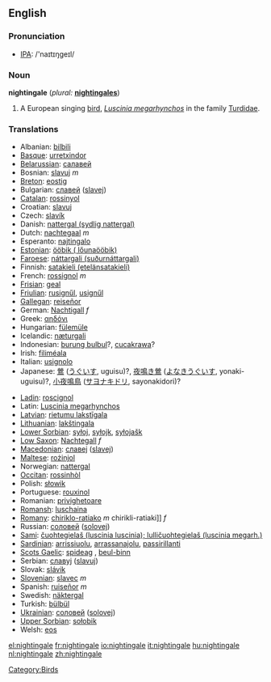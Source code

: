 ==English==

===Pronunciation===
*[[w:IPA|IPA]]: /'naɪtɪŋgeɪl/

===Noun===
'''nightingale'''  (''plural:'' '''[[nightingales]]''')
# A European singing [[bird]], ''[[Luscinia megarhynchos]]'' in the family [[Turdidae]].

===Translations===
{{top}}
*Albanian: [[bilbili]]
*[[Basque]]: [[urretxindor]]
*[[Belarussian]]: [[салавей]]
*Bosnian: [[slavuj]] ''m''
*[[Breton]]: [[eostig]]
*Bulgarian: [[славей]] ([[slavej]])
*[[Catalan]]: [[rossinyol]]
*Croatian: [[slavuj]]
*Czech: [[slavík]]
*Danish: [[nattergal (sydlig nattergal)]]
*Dutch: [[nachtegaal]] ''m''
*Esperanto: [[najtingalo]]
*[[Estonian]]: [[ööbik ( lőunaööbik)]]
*[[Faroese]]: [[náttargali (suðurnáttargali)]]
*Finnish: [[satakieli (etelänsatakieli)]]
*French: [[rossignol]] ''m''
*[[Frisian]]: [[geal]]
*[[Friulian]]: [[rusignűl]], [[usignűl]]
*[[Gallegan]]: [[reiseñor]]
*German: [[Nachtigall]] ''f''
*Greek: [[αηδόνι]] '' ''
*Hungarian: [[fülemüle]]
*Icelandic: [[næturgali]]
*Indonesian: [[burung bulbul]]?, [[cucakrawa]]?
*Irish: [[filiméala]]
*Italian: [[usignolo]] '' ''
*Japanese: [[鶯]] ([[うぐいす]], uguisu)?, [[夜鳴き鶯]] ([[よなきうぐいす]], yonaki-uguisu)?, [[小夜鳴鳥]] ([[サヨナキドリ]], sayonakidori)?
{{mid}}
*[[Ladin]]: [[roscignol]]
*Latin: [[Luscinia megarhynchos]] '' ''
*[[Latvian]]: [[rietumu lakstīgala]]
*[[Lithuanian]]: [[lakštingala]]
*[[Lower Sorbian]]: [[syłoj]], [[syłojk]], [[syłojašk]]
*[[Low Saxon]]: [[Nachtegall]] ''f''
*[[Macedonian]]: [[славеj]] ([[slavej]])
*[[Maltese]]: [[rożinjol]]
*Norwegian: [[nattergal]]
*[[Occitan]]: [[rossinhòl]]
*Polish: [[słowik]] '' ''
*Portuguese: [[rouxinol]]
*Romanian: [[privighetoare]]
*[[Romansh]]: [[luschaina]]
*[[Romany]]: [[chiriklo-ratiako]] ''m'' chirikli-ratiaki]] ''f''
*Russian: [[соловей]] ([[solovej]]) '' ''
*[[Sami]]: [[čuohtegielaš (luscinia luscinia); lulličuohtegielaš (luscinia megarh.)]]
*[[Sardinian]]: [[arrissiuolu]], [[arrassanajolu]], [[passirillanti]]
*[[Scots Gaelic]]: [[spideag]] {{f}}, [[beul-binn]] {{m}}
*Serbian: [[славуj]] ([[slavuj]])
*Slovak: [[slávik]]
*[[Slovenian]]: [[slavec]] ''m''
*Spanish: [[ruiseñor]] ''m''
*Swedish: [[näktergal]]
*Turkish: [[bülbül]]
*[[Ukrainian]]: [[соловей]] ([[solovej]])
*[[Upper Sorbian]]: [[sołobik]]
*Welsh: [[eos]]
{{bottom}}

[[Category:Birds]]

[[el:nightingale]]
[[fr:nightingale]]
[[io:nightingale]]
[[it:nightingale]]
[[hu:nightingale]]
[[nl:nightingale]]
[[zh:nightingale]]